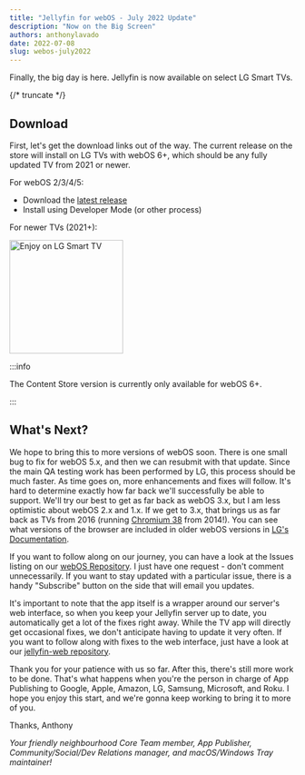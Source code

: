 ```yaml
---
title: "Jellyfin for webOS - July 2022 Update"
description: "Now on the Big Screen"
authors: anthonylavado
date: 2022-07-08
slug: webos-july2022
---
```


Finally, the big day is here. Jellyfin is now available on select LG Smart TVs.

{/* truncate */}

## Download

First, let's get the download links out of the way. The current release on the store will install on LG TVs with webOS 6+, which should be any fully updated TV from 2021 or newer.

For webOS 2/3/4/5:

* Download the [latest release](https://github.com/jellyfin/jellyfin-webos/releases/latest)
* Install using Developer Mode (or other process)

For newer TVs (2021+):

<p className="text--center">
  <a href="https://us.lgappstv.com/main/tvapp/detail?appId=1030579"><img alt="Enjoy on LG Smart TV" width="200" src="https://repo.jellyfin.org/releases/other/lg-badge/LG_BADGE_greyborders_817x242.png"/></a>
</p>

:::info

The Content Store version is currently only available for webOS 6+.

:::

## What's Next?

We hope to bring this to more versions of webOS soon. There is one small bug to fix for webOS 5.x, and then we can resubmit with that update. Since the main QA testing work has been performed by LG, this process should be much faster. As time goes on, more enhancements and fixes will follow. It's hard to determine exactly how far back we'll successfully be able to support. We'll try our best to get as far back as webOS 3.x, but I am less optimistic about webOS 2.x and 1.x. If we get to 3.x, that brings us as far back as TVs from 2016 (running [Chromium 38](https://developer.chrome.com/docs/native-client/sdk/release-notes/#chrome-pepper-38-15-august-2014) from 2014!). You can see what versions of the browser are included in older webOS versions in [LG's Documentation](https://webostv.developer.lge.com/discover/specifications/web-engine/).

If you want to follow along on our journey, you can have a look at the Issues listing on our [webOS Repository](https://github.com/jellyfin/jellyfin-webos/issues). I just have one request - don't comment unnecessarily. If you want to stay updated with a particular issue, there is a handy "Subscribe" button on the side that will email you updates.

It's important to note that the app itself is a wrapper around our server's web interface, so when you keep your Jellyfin server up to date, you automatically get a lot of the fixes right away. While the TV app will directly get occasional fixes, we don't anticipate having to update it very often. If you want to follow along with fixes to the web interface, just have a look at our [jellyfin-web repository](https://github.com/jellyfin/jellyfin-web).

Thank you for your patience with us so far. After this, there's still more work to be done. That's what happens when you're the person in charge of App Publishing to Google, Apple, Amazon, LG, Samsung, Microsoft, and Roku. I hope you enjoy this start, and we're gonna keep working to bring it to more of you.

Thanks,
Anthony

_Your friendly neighbourhood Core Team member, App Publisher, Community/Social/Dev Relations manager, and macOS/Windows Tray maintainer!_
